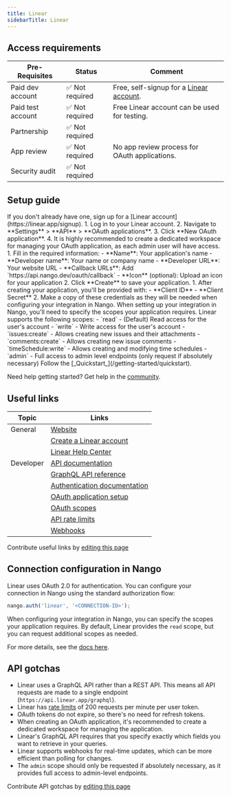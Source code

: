 ```yaml
---
title: Linear
sidebarTitle: Linear
---
```



<Overview />
<PreBuiltTooling />
<PreBuiltUseCases />

## Access requirements
| Pre-Requisites | Status | Comment|
| - | - | - |
| Paid dev account | ✅ Not required | Free, self-signup for a [Linear account](https://linear.app/signup). |
| Paid test account | ✅ Not required | Free Linear account can be used for testing. |
| Partnership | ✅ Not required | |
| App review | ✅ Not required | No app review process for OAuth applications. |
| Security audit | ✅ Not required | |


## Setup guide

<Steps>
  <Step title="Create a Linear account">
    If you don't already have one, sign up for a [Linear account](https://linear.app/signup).
  </Step>
  <Step title="Create an OAuth2 application">
    1. Log in to your Linear account.
    2. Navigate to **Settings** > **API** > **OAuth applications**.
    3. Click **New OAuth application**.
    4. It is highly recommended to create a dedicated workspace for managing your OAuth application, as each admin user will have access.
  </Step>
  <Step title="Configure your OAuth application">
    1. Fill in the required information:
       - **Name**: Your application's name
       - **Developer name**: Your name or company name
       - **Developer URL**: Your website URL
       - **Callback URLs**: Add `https://api.nango.dev/oauth/callback`
       - **Icon** (optional): Upload an icon for your application
    2. Click **Create** to save your application.
  </Step>
  <Step title="Obtain OAuth credentials">
    1. After creating your application, you'll be provided with:
       - **Client ID**
       - **Client Secret**
    2. Make a copy of these credentials as they will be needed when configuring your integration in Nango.
  </Step>
  <Step title="Configure OAuth scopes">
    When setting up your integration in Nango, you'll need to specify the scopes your application requires. Linear supports the following scopes:
    - `read` - (Default) Read access for the user's account
    - `write` - Write access for the user's account
    - `issues:create` - Allows creating new issues and their attachments
    - `comments:create` - Allows creating new issue comments
    - `timeSchedule:write` - Allows creating and modifying time schedules
    - `admin` - Full access to admin level endpoints (only request if absolutely necessary)
  </Step>
  <Step title="Next">
    Follow the [_Quickstart_](/getting-started/quickstart).
  </Step>
</Steps>

<Tip>Need help getting started? Get help in the [community](https://nango.dev/slack).</Tip>


## Useful links

| Topic | Links | 
| - | - | 
| General | [Website](https://linear.app/) |
| | [Create a Linear account](https://linear.app/signup) |
| | [Linear Help Center](https://linear.app/help) |
| Developer | [API documentation](https://developers.linear.app/) |
| | [GraphQL API reference](https://developers.linear.app/docs/graphql/working-with-the-graphql-api) |
| | [Authentication documentation](https://developers.linear.app/docs/oauth/authentication) |
| | [OAuth application setup](https://developers.linear.app/docs/oauth/authentication#1.-create-an-oauth2-application-in-linear) |
| | [OAuth scopes](https://developers.linear.app/docs/oauth/authentication#scope) |
| | [API rate limits](https://developers.linear.app/docs/graphql/working-with-the-graphql-api#rate-limiting) |
| | [Webhooks](https://developers.linear.app/docs/graphql/webhooks) |

<Note>Contribute useful links by [editing this page](https://github.com/nangohq/nango/tree/master/docs-v2/integrations/all/linear.mdx)</Note>

## Connection configuration in Nango

Linear uses OAuth 2.0 for authentication. You can configure your connection in Nango using the standard authorization flow:

```js
nango.auth('linear', '<CONNECTION-ID>');
```

When configuring your integration in Nango, you can specify the scopes your application requires. By default, Linear provides the `read` scope, but you can request additional scopes as needed.

For more details, see the [docs here](/guides/api-authorization/authorize-in-your-app-default-ui).

## API gotchas

- Linear uses a GraphQL API rather than a REST API. This means all API requests are made to a single endpoint (`https://api.linear.app/graphql`).
- Linear has [rate limits](https://developers.linear.app/docs/graphql/working-with-the-graphql-api#rate-limiting) of 200 requests per minute per user token.
- OAuth tokens do not expire, so there's no need for refresh tokens.
- When creating an OAuth application, it's recommended to create a dedicated workspace for managing the application.
- Linear's GraphQL API requires that you specify exactly which fields you want to retrieve in your queries.
- Linear supports webhooks for real-time updates, which can be more efficient than polling for changes.
- The `admin` scope should only be requested if absolutely necessary, as it provides full access to admin-level endpoints.

<Note>Contribute API gotchas by [editing this page](https://github.com/nangohq/nango/tree/master/docs-v2/integrations/all/linear.mdx)</Note>
